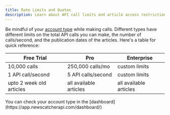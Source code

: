 ```yaml
---
title: Rate Limits and Quatas
description: Learn about API call limits and article access restrictions for different subscription plans.
---
```


Be mindful of your [account type](https://newscatcherapi.com/news-api#news-api-pricing) while making calls. Different types have different limits on the total API calls you can make, the number of calls/second, and the publication dates of the articles. Here's a table for quick reference:

|Free Trial              |Pro                   |Enterprise            |
|------------------------|----------------------|----------------------|
|10,000 calls            |250,000 calls/mo      |custom limits         |
|1 API call/second       |5 API calls/second    |custom limits         |
|upto 2 week old articles|all available articles|all available articles|

<Info>
You can check your account type in the [dashboard](https://app.newscatcherapi.com/dashboard/)
</Info>